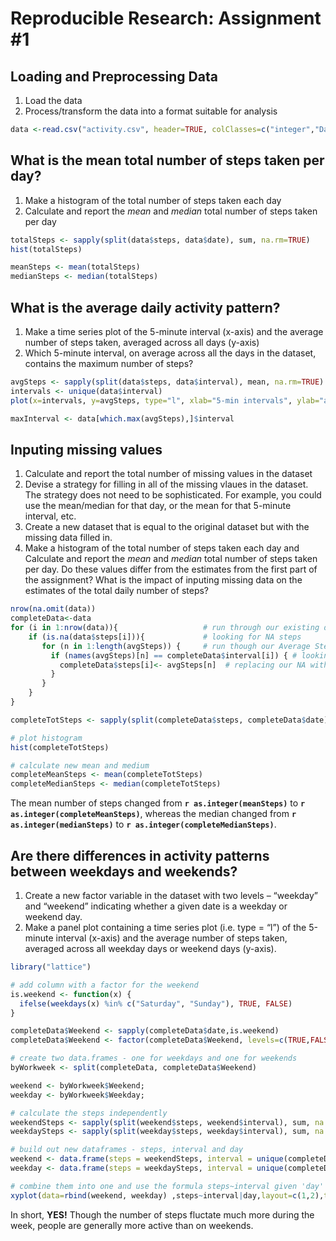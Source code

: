 Reproducible Research: Assignment #1
====================================

## Loading and Preprocessing Data

1. Load the data
2. Process/transform the data into a format suitable for analysis

```r
data <-read.csv("activity.csv", header=TRUE, colClasses=c("integer","Date","integer"))
```

## What is the mean total number of steps taken per day?

1. Make a histogram of the total number of steps taken each day
2. Calculate and report the *mean* and *median* total number of steps taken per day

```r
totalSteps <- sapply(split(data$steps, data$date), sum, na.rm=TRUE)
hist(totalSteps)

meanSteps <- mean(totalSteps)
medianSteps <- median(totalSteps)
```

## What is the average daily activity pattern?

1. Make a time series plot of the 5-minute interval (x-axis) and the average number of steps taken, averaged across all days (y-axis)
2. Which 5-minute interval, on average across all the days in the dataset, contains the maximum number of steps?

```r
avgSteps <- sapply(split(data$steps, data$interval), mean, na.rm=TRUE)
intervals <- unique(data$interval)
plot(x=intervals, y=avgSteps, type="l", xlab="5-min intervals", ylab="avg steps")

maxInterval <- data[which.max(avgSteps),]$interval

```

## Inputing missing values

1. Calculate and report the total number of missing values in the dataset
2. Devise a strategy for filling in all of the missing vlaues in the dataset.  The strategy does not need to be sophisticated.  For example, you could use the mean/median for that day, or the mean for that 5-minute interval, etc.
3. Create a new dataset that is equal to the original dataset but with the missing data filled in.
4. Make a histogram of the total number of steps taken each day and Calculate and report the *mean* and *median* total number of steps taken per day.  Do these values differ from the estimates from the first part of the assignment?  What is the impact of inputing missing data on the estimates of the total daily number of steps?

```r
nrow(na.omit(data))
completeData<-data
for (i in 1:nrow(data)){                   # run through our existing data
    if (is.na(data$steps[i])){             # looking for NA steps
       for (n in 1:length(avgSteps)) {     # run though our Average Steps
         if (names(avgSteps)[n] == completeData$interval[i]) { # looking for the same interval value
           completeData$steps[i]<- avgSteps[n]  # replacing our NA with the average steps
         }
       }
    }
}

completeTotSteps <- sapply(split(completeData$steps, completeData$date), sum, na.rm=TRUE)

# plot histogram
hist(completeTotSteps)

# calculate new mean and medium
completeMeanSteps <- mean(completeTotSteps)
completeMedianSteps <- median(completeTotSteps)
```

The mean number of steps changed from **`r as.integer(meanSteps)`** to **`r as.integer(completeMeanSteps)`**, whereas the median changed from **`r as.integer(medianSteps)`** to **`r as.integer(completeMedianSteps)`**.

## Are there differences in activity patterns between weekdays and weekends?

1. Create a new factor variable in the dataset with two levels – “weekday” and “weekend” indicating whether a given date is a weekday or weekend day.
2. Make a panel plot containing a time series plot (i.e. type = "l") of the 5-minute interval (x-axis) and the average number of steps taken, averaged across all weekday days or weekend days (y-axis).

```r
library("lattice")

# add column with a factor for the weekend
is.weekend <- function(x) {
  ifelse(weekdays(x) %in% c("Saturday", "Sunday"), TRUE, FALSE)
}

completeData$Weekend <- sapply(completeData$date,is.weekend)
completeData$Weekend <- factor(completeData$Weekend, levels=c(TRUE,FALSE), labels=c("Weekend","Weekday"))

# create two data.frames - one for weekdays and one for weekends
byWorkweek <- split(completeData, completeData$Weekend)

weekend <- byWorkweek$Weekend;
weekday <- byWorkweek$Weekday;

# calculate the steps independently
weekendSteps <- sapply(split(weekend$steps, weekend$interval), sum, na.rm=TRUE)
weekdaySteps <- sapply(split(weekday$steps, weekday$interval), sum, na.rm=TRUE)

# build out new dataframes - steps, interval and day
weekend <- data.frame(steps = weekendSteps, interval = unique(completeData$interval), day="Weekend")
weekday <- data.frame(steps = weekdaySteps, interval = unique(completeData$interval), day="Weekday")

# combine them into one and use the formula steps~interval given 'day' 
xyplot(data=rbind(weekend, weekday) ,steps~interval|day,layout=c(1,2),type="l",ylab="Steps",lwd=2)

```

In short, **YES!**  Though the number of steps fluctate much more during the week, people are generally more active than on weekends.
